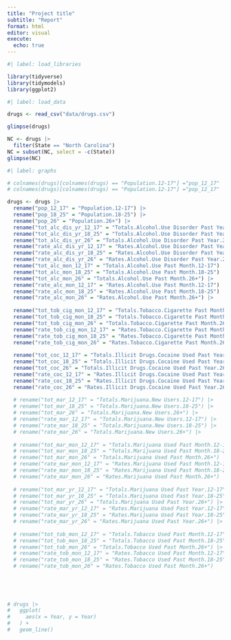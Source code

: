 ```yaml
---
title: "Project title"
subtitle: "Report"
format: html
editor: visual
execute:
  echo: true
---
```


```r
#| label: load_libraries

library(tidyverse)
library(tidymodels)
library(ggplot2)
```

```r
#| label: load_data

drugs <- read_csv("data/drugs.csv")

glimpse(drugs)

NC <- drugs |>
  filter(State == "North Carolina")
NC = subset(NC, select = -c(State))
glimpse(NC)

```

```r
#| label: graphs

# colnames(drugs)[colnames(drugs) == "Population.12-17"] ="pop_12_17"
# colnames(drugs)[colnames(drugs) == "Population.12-17"] ="pop_12_17"

drugs <- drugs |>
  rename("pop_12_17" = "Population.12-17") |>
  rename("pop_18_25" = "Population.18-25") |>
  rename("pop_26" = "Population.26+") |>
  rename("tot_alc_dis_yr_12_17" = "Totals.Alcohol.Use Disorder Past Year.12-17") |>
  rename("tot_alc_dis_yr_18_25" = "Totals.Alcohol.Use Disorder Past Year.18-25") |>
  rename("tot_alc_dis_yr_26" = "Totals.Alcohol.Use Disorder Past Year.26+") |>
  rename("rate_alc_dis_yr_12_17" = "Rates.Alcohol.Use Disorder Past Year.12-17") |>
  rename("rate_alc_dis_yr_18_25" = "Rates.Alcohol.Use Disorder Past Year.18-25") |>
  rename("rate_alc_dis_yr_26" = "Rates.Alcohol.Use Disorder Past Year.26+") |>
  rename("tot_alc_mon_12_17" = "Totals.Alcohol.Use Past Month.12-17") |>
  rename("tot_alc_mon_18_25" = "Totals.Alcohol.Use Past Month.18-25") |>
  rename("tot_alc_mon_26" = "Totals.Alcohol.Use Past Month.26+") |>
  rename("rate_alc_mon_12_17" = "Rates.Alcohol.Use Past Month.12-17") |>
  rename("rate_alc_mon_18_25" = "Rates.Alcohol.Use Past Month.18-25") |>
  rename("rate_alc_mon_26" = "Rates.Alcohol.Use Past Month.26+") |>
  
  rename("tot_tob_cig_mon_12_17" = "Totals.Tobacco.Cigarette Past Month.12-17") |>
  rename("tot_tob_cig_mon_18_25" = "Totals.Tobacco.Cigarette Past Month.18-25") |>
  rename("tot_tob_cig_mon_26" = "Totals.Tobacco.Cigarette Past Month.26+") |>
  rename("rate_tob_cig_mon_12_17" = "Rates.Tobacco.Cigarette Past Month.12-17") |>
  rename("rate_tob_cig_mon_18_25" = "Rates.Tobacco.Cigarette Past Month.18-25") |>
  rename("rate_tob_cig_mon_26" = "Rates.Tobacco.Cigarette Past Month.26+") |>
  
  rename("tot_coc_12_17" = "Totals.Illicit Drugs.Cocaine Used Past Year.12-17") |>
  rename("tot_coc_18_25" = "Totals.Illicit Drugs.Cocaine Used Past Year.18-25") |>
  rename("tot_coc_26" = "Totals.Illicit Drugs.Cocaine Used Past Year.26+") |>
  rename("rate_coc_12_17" = "Rates.Illicit Drugs.Cocaine Used Past Year.12-17") |>
  rename("rate_coc_18_25" = "Rates.Illicit Drugs.Cocaine Used Past Year.18-25") |>
  rename("rate_coc_26" = "Rates.Illicit Drugs.Cocaine Used Past Year.26+") |>
  
  # rename("tot_mar_12_17" = "Totals.Marijuana.New Users.12-17") |>
  # rename("tot_mar_18_25" = "Totals.Marijuana.New Users.18-25") |>
  # rename("tot_mar_26" = "Totals.Marijuana.New Users.26+") |>
  # rename("rate_mar_12_17" = "Totals.Marijuana.New Users.12-17") |>
  # rename("rate_mar_18_25" = "Totals.Marijuana.New Users.18-25") |>
  # rename("rate_mar_26" = "Totals.Marijuana.New Users.26+") |>
  
  # rename("tot_mar_mon_12_17" = "Totals.Marijuana Used Past Month.12-17") |>
  # rename("tot_mar_mon_18_25" = "Totals.Marijuana Used Past Month.18-25") |>
  # rename("tot_mar_mon_26" = "Totals.Marijuana Used Past Month.26+") |>
  # rename("rate_mar_mon_12_17" = "Rates.Marijuana Used Past Month.12-17") |>
  # rename("rate_mar_mon_18_25" = "Rates.Marijuana Used Past Month.18-25") |>
  # rename("rate_mar_mon_26" = "Rates.Marijuana Used Past Month.26+") |>
  
  # rename("tot_mar_yr_12_17" = "Totals.Marijuana Used Past Year.12-17") |>
  # rename("tot_mar_yr_18_25" = "Totals.Marijuana Used Past Year.18-25") |>
  # rename("tot_mar_yr_26" = "Totals.Marijuana Used Past Year.26+") |>
  # rename("rate_mar_yr_12_17" = "Rates.Marijuana Used Past Year.12-17") |>
  # rename("rate_mar_yr_18_25" = "Rates.Marijuana Used Past Year.18-25") |>
  # rename("rate_mar_yr_26" = "Rates.Marijuana Used Past Year.26+") |>
  
  # rename("tot_tob_mon_12_17" = "Totals.Tobacco Used Past Month.12-17") |>
  # rename("tot_tob_mon_18_25" = "Totals.Tobacco Used Past Month.18-25") |>
  # rename("tot_tob_mon_26" = "Totals.Tobacco Used Past Month.26+") |>
  # rename("rate_tob_mon_12_17" = "Rates.Tobacco Used Past Month.12-17") |>
  # rename("rate_tob_mon_18_25" = "Rates.Tobacco Used Past Month.18-25") |>
  # rename("rate_tob_mon_26" = "Rates.Tobacco Used Past Month.26+") 
  
  
  
  

# drugs |>
#   ggplot(
#     aes(x = Year, y = Year)
#   ) + 
#   geom_line()

```
